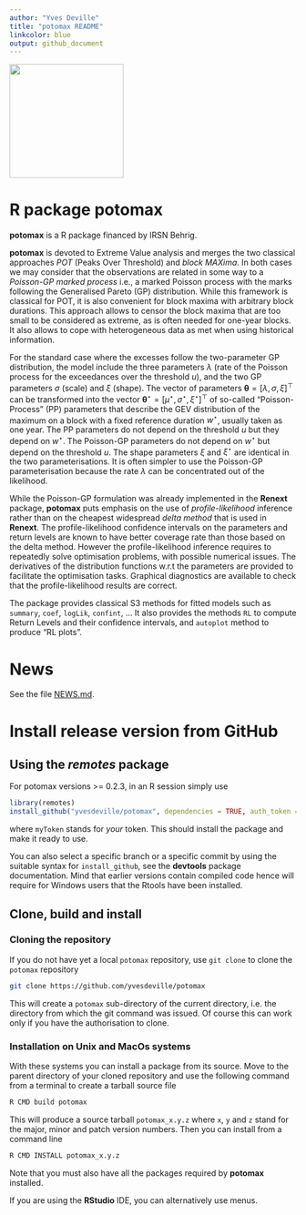 ```yaml
---
author: "Yves Deville"
title: "potomax README"
linkcolor: blue
output: github_document
---
```


<img src="inst/images/potomax.png" height = "200" align="center"/>

<!-- README.md is generated from README.Rmd. Please edit that file -->

# R package potomax

**potomax** is a R package financed by IRSN Behrig.

**potomax** is devoted to Extreme Value analysis and merges the two
classical approaches *POT* (Peaks Over Threshold) and *block
MAXima*. In both cases we may consider that the observations are
related in some way to a *Poisson-GP marked process* i.e., a marked
Poisson process with the marks following the Generalised Pareto (GP)
distribution. While this framework is classical for POT, it is also
convenient for block maxima with arbitrary block durations. This
approach allows to censor the block maxima that are too small to be
considered as extreme, as is often needed for one-year blocks. It also
allows to cope with heterogeneous data as met when using historical
information.

For the standard case where the excesses follow the two-parameter GP
distribution, the model include the three parameters $\lambda$ (rate
of the Poisson process for the exceedances over the threshold $u$),
and the two GP parameters $\sigma$ (scale) and $\xi$ (shape). The
vector of parameters $\boldsymbol{\theta} = [\lambda, \, \sigma,\,
\xi]^\top$ can be transformed into the vector
$\boldsymbol{\theta}^\star = [\mu^\star, \, \sigma^\star,
\,\xi^\star]^\top$ of so-called "Poisson-Process" (PP) parameters that
describe the GEV distribution of the maximum on a block with a fixed
reference duration $w^\star$, usually taken as one year. The PP
parameters do not depend on the threshold $u$ but they depend on
$w^\star$. The Poisson-GP parameters do not depend on $w^\star$ but
depend on the threshold $u$. The shape parameters $\xi$ and
$\xi^\star$ are identical in the two parameterisations. It is often
simpler to use the Poisson-GP parameterisation because the rate
$\lambda$ can be concentrated out of the likelihood.

While the Poisson-GP formulation was already implemented in the
**Renext** package, **potomax** puts emphasis on the use of
*profile-likelihood* inference rather than on the cheapest widespread
*delta method* that is used in **Renext**. The profile-likelihood
confidence intervals on the parameters and return levels are known to
have better coverage rate than those based on the delta
method. However the profile-likelihood inference requires to
repeatedly solve optimisation problems, with possible numerical
issues. The derivatives of the distribution functions w.r.t the
parameters are provided to facilitate the optimisation
tasks. Graphical diagnostics are available to check that the
profile-likelihood results are correct.

The package provides classical S3 methods for fitted models such as
`summary`, `coef`, `logLik`, `confint`, ...  It also provides the
methods `RL` to compute Return Levels and their confidence intervals,
and `autoplot` method to produce "RL plots".


# News

See the file [NEWS.md](https://github.com/IRSN/potomax/blob/main/NEWS.md). 

# Install release version from GitHub

## Using the *remotes* package

For potomax versions >= 0.2.3, in an R session simply use

```r
library(remotes)
install_github("yvesdeville/potomax", dependencies = TRUE, auth_token = myToken)
```

where `myToken` stands for *your* token. This should install the
package and make it ready to use.

You can also select a specific branch or a specific commit by using
the suitable syntax for `install_github`, see the **devtools** package
documentation. Mind that earlier versions contain compiled code hence
will require for Windows users that the Rtools have been installed.

## Clone, build and install

### Cloning the repository

If you do not have yet a local `potomax` repository, use `git clone` to
clone the `potomax` repository

``` bash
git clone https://github.com/yvesdeville/potomax
```

This will create a `potomax` sub-directory of the current directory,
i.e. the directory from which the git command was issued. Of course
this can work only if you have the authorisation to clone.

### Installation on Unix and MacOs systems

With these systems you can install a package from its source. Move to
the parent directory of your cloned repository and use the following
command from a terminal to create a tarball source file

``` bash
R CMD build potomax
```

This will produce a source tarball `potomax_x.y.z` where `x`, `y` and
`z` stand for the major, minor and patch version numbers. Then you can
install from a command line

``` bash
R CMD INSTALL potomax_x.y.z
```

Note that you must also have all the packages required by **potomax**
installed.

If you are using the **RStudio** IDE, you can alternatively use menus.

